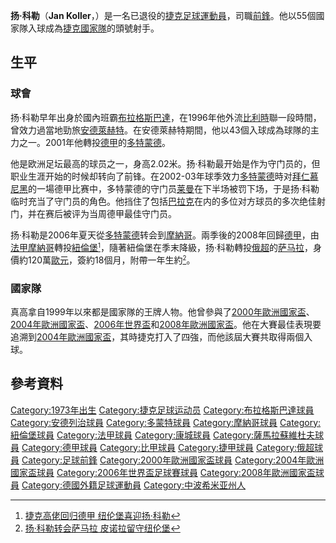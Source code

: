 {{noteTA|G1=足球|G2=uefa|G3=俄超
|T=zh:扬·科勒;zh-hans:扬·科勒;zh-hk:真·高拿;zh-tw:揚·科勒;
|1=zh:扬·科勒;zh-hans:扬·科勒;zh-hk:真·高拿;zh-tw:揚·科勒;
|2=zh-cn:洛克伦;zh-tw:洛克倫;zh-hk:洛格倫;
}}
{{Infobox football biography
| name            = 扬·科勒<br />''Jan Koller''
| image           = Koller.jpg
| image_size      = 250px
| birth_date      = {{birth date and age|df=yes|1973|3|30}}
| height          = {{height|m=2.02}}
| nickname = 
| birth_place     = [[捷克斯洛伐克|捷克斯洛伐克]][[布拉格|布拉格]]<ref name="rodiste">{{cite web | url = http://nv.fotbal.cz/scripts/detail.php?id=95073&tmplid=1484 | title = Nejlepší reprezentační střelec Jan Koller ukončil kariéru | language = cs | publisher = Czech Republic Football Association | accessdate = 31 March 2013 | archive-date = 2018-03-31 | archive-url = https://web.archive.org/web/20180331104227/http://nv.fotbal.cz/scripts/detail.php?id=95073&tmplid=1484 | dead-url = no }}</ref>
| currentclub  = 
| clubnumber = 
| position = [[前鋒_(足球)|前鋒]]
| youthyears1     = 1978–1989 |youthclubs1 = TJ Smetanova Lhota
| youthyears2     = 1989–1994 |youthclubs2 = ZVVZ Milevsko
| years1          = 1994–1996 |clubs1 = [[布拉格斯巴達足球俱樂部|布拉格斯巴達]]                 |caps1 = 29   |goals1 = 5
| years2          = 1996–1999 |clubs2 = [[东佛兰德洛克伦体育俱乐部|洛克伦]]         |caps2 = 97   |goals2 = 43
| years3          = 1999–2001 |clubs3 = [[皇家安德列治體育會|安德列治]]                   |caps3 = 65   |goals3 = 42
| years4          = 2001–2006 |clubs4 = [[多特蒙德足球俱樂部|多特蒙德]]                              |caps4 = 138  |goals4 = 59
| years5          = 2006–2008 |clubs5 = [[摩納哥體育會足球會|摩納哥]]                            |caps5 = 50   |goals5 = 12
| years6          = 2008      |clubs6 = [[纽伦堡足球俱乐部|纽伦堡]]                                |caps6 = 14   |goals6 = 2
| years7          = 2008–2009 |clubs7 = [[萨马拉苏维埃之翼足球俱乐部|萨马拉]] |caps7 = 46   |goals7 = 16
| years8          = 2009–2011 |clubs8 = {{le|AS Cannes|Cannes|康城}}                               |caps8 = 44   |goals8 = 20
| totalcaps = 483
| totalgoals = 199
| nationalyears1    = 1995–1996 |nationalteam1 = [[捷克21歲以下國家足球隊|捷克U21]] |nationalcaps1 = 3 | nationalgoals1 = 1
| nationalyears2    = 1999–2009 |nationalteam2 = [[捷克國家足球隊|捷克]] |nationalcaps2 = 91 |nationalgoals2 = 55
}}

'''扬·科勒'''（'''Jan Koller'''，{{bd|1973年|3月30日}}）是一名已退役的[[捷克|捷克]][[足球|足球]][[運動員|運動員]]，司職[[前鋒_(足球)|前鋒]]。他以55個國家隊入球成為[[捷克國家足球隊|捷克國家隊]]的頭號射手。

== 生平 ==
=== 球會 ===
扬·科勒早年出身於國內班霸[[布拉格斯巴達足球俱樂部|布拉格斯巴達]]，在1996年他外流[[比利時|比利時]]聯一段時間，曾效力過當地勁旅[[安德萊赫特足球俱樂部|安德萊赫特]]。在安德萊赫特期間，他以43個入球成為球隊的主力之一。2001年他轉投[[德甲|德甲]]的[[多特蒙德足球俱樂部|多特蒙德]]。

他是欧洲足坛最高的球员之一，身高2.02米。扬·科勒最开始是作为守门员的，但职业生涯开始的时候却转向了前锋。在2002-03年球季效力[[多特蒙德足球俱樂部|多特蒙德]]時对[[拜仁慕尼黑足球俱乐部|拜仁慕尼黑]]的一場德甲比赛中，多特蒙德的守门员[[延斯·莱曼|莱曼]]在下半场被罚下场，于是扬·科勒临时充当了守门员的角色。他挡住了包括[[迈克尔·巴拉克|巴拉克]]在内的多位对方球员的多次绝佳射门，并在赛后被评为当周德甲最佳守门员。
  
扬·科勒是2006年夏天從[[多特蒙德足球俱樂部|多特蒙德]]转会到[[摩納哥足球俱樂部|摩納哥]]。兩季後的2008年回歸[[德甲|德甲]]，由[[法國足球甲級聯賽|法甲]][[摩納哥足球俱樂部|摩納哥]]轉投[[紐倫堡足球俱樂部|紐倫堡]]<small><ref>[http://www.dfo.cn/dfo/show.asp?id=7266 捷克高佬回归德甲 纽伦堡喜迎扬·科勒]{{dead link|date=2018年3月 |bot=InternetArchiveBot |fix-attempted=yes }}</ref></small>，隨著紐倫堡在季末降級，扬·科勒轉投[[俄羅斯足球超級聯賽|俄超]]的[[薩馬拉蘇維埃之翼足球俱樂部|萨马拉]]，身價約120萬[[歐元|歐元]]，簽約18個月，附帶一年生約<small><ref>[http://www.dfo.cn/dfo/show.asp?id=8009 扬·科勒转会萨马拉 皮诺拉留守纽伦堡]{{dead link|date=2018年3月 |bot=InternetArchiveBot |fix-attempted=yes }}</ref></small>。

=== 國家隊 ===
真高拿自1999年以來都是國家隊的王牌人物。他曾參與了[[2000年歐洲國家盃|2000年歐洲國家盃]]、[[2004年歐洲國家盃|2004年歐洲國家盃]]、[[2006年世界盃足球賽|2006年世界盃]]和[[2008年歐洲國家盃|2008年歐洲國家盃]]。他在大賽最佳表現要追溯到[[2004年歐洲國家盃|2004年歐洲國家盃]]，其時捷克打入了四強，而他該屆大賽共取得兩個入球。

== 參考資料 ==
<div class="references-small">
<references />
</div>

{{2000年欧洲足球锦标赛捷克参赛名单}}
{{2004年欧洲足球锦标赛捷克参赛名单}}
{{2006年世界杯足球赛捷克参赛名单}}
{{2008年欧洲足球锦标赛捷克参赛名单}}

{{Authority control}}
{{DEFAULTSORT:Koller, Jan}}
[[Category:1973年出生|Category:1973年出生]]
[[Category:捷克足球运动员|Category:捷克足球运动员]]
[[Category:布拉格斯巴達球員|Category:布拉格斯巴達球員]]
[[Category:安德列治球員|Category:安德列治球員]]
[[Category:多蒙特球員|Category:多蒙特球員]]
[[Category:摩納哥球員|Category:摩納哥球員]]
[[Category:紐倫堡球員|Category:紐倫堡球員]]
[[Category:法甲球員|Category:法甲球員]]
[[Category:康城球員|Category:康城球員]]
[[Category:薩馬拉蘇維杜夫球員|Category:薩馬拉蘇維杜夫球員]]
[[Category:德甲球員|Category:德甲球員]]
[[Category:比甲球員|Category:比甲球員]]
[[Category:捷甲球員|Category:捷甲球員]]
[[Category:俄超球員|Category:俄超球員]]
[[Category:足球前鋒|Category:足球前鋒]]
[[Category:2000年歐洲國家盃球員|Category:2000年歐洲國家盃球員]]
[[Category:2004年歐洲國家盃球員|Category:2004年歐洲國家盃球員]]
[[Category:2006年世界盃足球賽球員|Category:2006年世界盃足球賽球員]]
[[Category:2008年歐洲國家盃球員|Category:2008年歐洲國家盃球員]]
[[Category:德國外籍足球運動員|Category:德國外籍足球運動員]]
[[Category:中波希米亚州人|Category:中波希米亚州人]]
